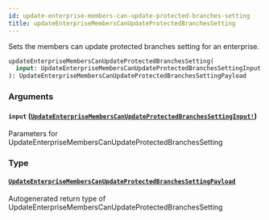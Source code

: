 ```yaml
---
id: update-enterprise-members-can-update-protected-branches-setting
title: updateEnterpriseMembersCanUpdateProtectedBranchesSetting
---
```


Sets the members can update protected branches setting for an enterprise.

```graphql
updateEnterpriseMembersCanUpdateProtectedBranchesSetting(
  input: UpdateEnterpriseMembersCanUpdateProtectedBranchesSettingInput!
): UpdateEnterpriseMembersCanUpdateProtectedBranchesSettingPayload

```

### Arguments

#### `input` ([`UpdateEnterpriseMembersCanUpdateProtectedBranchesSettingInput!`](/docs/api/inputs/update-enterprise-members-can-update-protected-branches-setting-input))

Parameters for UpdateEnterpriseMembersCanUpdateProtectedBranchesSetting

### Type

#### [`UpdateEnterpriseMembersCanUpdateProtectedBranchesSettingPayload`](/docs/api/objects/update-enterprise-members-can-update-protected-branches-setting-payload)

Autogenerated return type of UpdateEnterpriseMembersCanUpdateProtectedBranchesSetting
